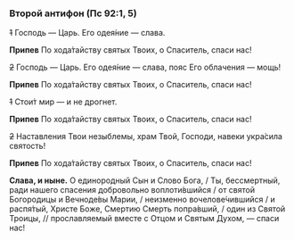 ### Второй антифон (Пс 92:1, 5)

~~1~~ Господь — Царь. Его одея́ние — слава.

**Припев** По хода́тайству святых Твоих, о Спаситель, спаси нас!

~~2~~ Господь — Царь. Его одея́ние — слава, пояс Его облачения — мощь!

**Припев** По хода́тайству святых Твоих, о Спаситель, спаси нас!

~~1~~ Стои́т мир — и не дрогнет.

**Припев** По хода́тайству святых Твоих, о Спаситель, спаси нас!

~~2~~ Наставления Твои незыблемы, храм Твой, Господи, навеки укра́сила святость!

**Припев** По хода́тайству святых Твоих, о Спаситель, спаси нас!

**Слава, и ныне.** О единородный Сын и Слово Бога, / Ты, бессмертный, ради нашего спасения добровольно воплоти́вшийся / от святой Богородицы и Вечноде́вы Марии, /  неизменно вочелове́чившийся / и распя́тый, Христе Боже, Смертию Смерть попра́вший, / один из Святой Троицы, // прославляемый вместе с Отцом и Святым Духом, — спаси нас!
